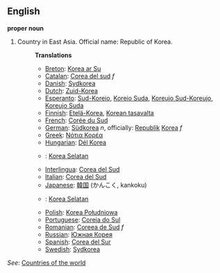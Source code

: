 ==English==

'''proper noun'''

# Country in East Asia. Official name: Republic of Korea.
#:'''Translations'''
#:*[[Breton]]: [[Korea ar Su]]
#:*[[Catalan]]: [[Corea del sud]] ''f''
#:*[[Danish]]: [[Sydkorea]]
#:*[[Dutch]]: [[Zuid-Korea]]
#:*[[Esperanto]]: [[Sud-Koreio]], [[Koreio Suda]], [[Koreujo Sud-Koreujo]], [[Koreujo Suda]]
#:*[[Finnish]]: [[Etelä-Korea]], [[Korean tasavalta]]
#:*[[French]]: [[Corée du Sud]]
#:*[[German]]: [[Südkorea]] ''n'', officially: [[Republik]] [[Korea]] ''f''
#:*[[Greek]]: [[Νότια Κορέα]]
#:*[[Hungarian]]: [[Dél Korea]]
#:*{{id}}: [[Korea Selatan]]
#:*[[Interlingua]]: [[Corea del Sud]]
#:*[[Italian]]: [[Corea del Sud]]
#:*[[Japanese]]: [[韓国]] (かんこく, kankoku)
#:*{{ms}}: [[Korea Selatan]]
#:*[[Polish]]: [[Korea Południowa]]
#:*[[Portuguese]]: [[Coreia do Sul]]
#:*[[Romanian]]: [[Coreea de Sud]] ''f''
#:*[[Russian]]: [[Южная Корея]]
#:*[[Spanish]]: [[Corea del Sur]]
#:*[[Swedish]]: [[Sydkorea]]

''See'': [[Countries of the world]]